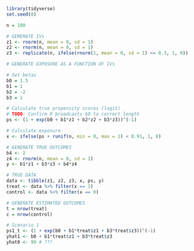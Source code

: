 
```r
library(tidyverse)
set.seed(0)
```

```r
n = 100

# GENERATE IVs
z1 <- rnorm(n, mean = 0, sd = 1)
z2 <- rnorm(n, mean = 0, sd = 1)
z3 <- replicate(n, ifelse(rnorm(1, mean = 0, sd = 1) <= 0.3, 1, 0))

# GENERATE EXPOSURE AS A FUNCTION OF IVs

# Set betas
b0 = 1.5
b1 = 1
b2 = -2
b3 = 1

# Calculate true propensity scores (logit)
# TODO: Confirm R broadcasts b0 to correct length
ps <- (1 + exp(b0 + b1*z1 + b2*z2 + b3*z3))^(-1)

# Calculate exposure
x <- ifelse(ps + runif(n, min = 0, max = 1) < 0.91, 1, 0)

# GENERATE TRUE OUTCOMES
b4 <- 2
z4 <- rnorm(n, mean = 0, sd = 1)
y <- b1*z1 + b3*z3 + b4*z4

# TRUE DATA
data <- tibble(z1, z2, z3, x, ps, y)
treat <- data %>% filter(x == 1)
control <- data %>% filter(x == 0)
```

```r
# GENERATE ESTIMATED OUTCOMES
t = nrow(treat)
c = nrow(control)

# Scenario 1
ps1_t <- (1 + exp(b0 + b1*treat$z1 + b3*treat$z3))^(-1)
yhat1 <- b0 + b1*treat$z1 + b3*treat$z3
yhat0 <- 99 # ???
```



